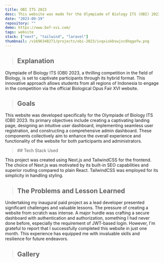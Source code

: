 ```yaml
---
title: OBI ITS 2023
desc: This website was made for the Olympiade of Biology ITS (OBI) 2023
date: "2023-09-19"
repository: ""
demo: https://www.bof-xvi.com/
tags: website
stack: ["next", "tailwind", "laravel"]
thumbnail: /v1696348271/projects/obi-2023/ivqxiokbswjsc8hqgefw.png
---
```


> ## Explanation

Olympiade of Biology ITS (OBI) 2023, a thrilling competition in the field of Biology, is set to captivate participants through its hybrid format. This innovative approach allows students from all regions of Indonesia to engage in the competition via the official Biological Opus Fair XVI website.

> ## Goals

This website was developed specifically for the Olympiade of Biology ITS (OBI) 2023. Its primary objectives include creating a captivating landing page, designing an intuitive user dashboard, implementing seamless user registration, and constructing a comprehensive admin dashboard. These components collectively aim to enhance the overall experience and functionality of the website for both participants and administrators.

<blockquote className="with-icons">
  ## Tech Stack Used
  <div className="not-prose mt-2">
    <TechStackIcon Tech={["next", "tailwind", "laravel"]} color="text-white hover:text-blue-500" showTooltip={true} IconSize="text-4xl" />
  </div>
</blockquote>

This project was created using Next.js and TailwindCSS for the frontend. The choice of Next.js was motivated by its built-in SEO capabilities and superior routing compared to plain React. TailwindCSS was employed for its simplicity in handling styling.

> ## The Problems and Lesson Learned

Undertaking my inaugural paid project as a lead developer presented significant challenges and valuable lessons. The pressure of creating a website from scratch was intense. A major hurdle was crafting a secure dashboard with authentication and authorization, something I had never done before, especially the requirement of JWT-based login. However, I'm grateful to report that I successfully completed this website in just one month. This experience has equipped me with invaluable skills and resilience for future endeavors.


> ## Gallery

<div className="project-image">
  <CloudImg width={500} height={500} alt="img" src="/v1696342197/projects/obi-2023/gfyhhawprdmqcdewju3g.png" className="w-full"/>
  <CloudImg width={500} height={500} alt="img" src="/v1696342191/projects/obi-2023/na2jfgivwcyxoe5oo0hh.png" className="w-full"/>
  <CloudImg width={500} height={500} alt="img" src="/v1696342190/projects/obi-2023/tsqmt2lfsmhxx2lnhyis.png" className="w-full"/>
</div>

